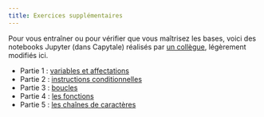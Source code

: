 ```yaml
---
title: Exercices supplémentaires
---
```


Pour vous entraîner ou pour vérifier que vous maîtrisez les bases, voici des notebooks Jupyter (dans Capytale) réalisés par [un collègue](https://isn-icn-ljm.pagesperso-orange.fr/){target=_blank}, légèrement modifiés ici.

* Partie 1 : [variables et affectations](https://flallemand.fr/notebook/?from=https://flallemand.fr/nsi/assets/notebooks/python_1.ipynb){target=_blank .md-button .md-button--primary}
* Partie 2 : [instructions conditionnelles](https://flallemand.fr/notebook/?from=https://flallemand.fr/nsi/assets/notebooks/python_2.ipynb){target=_blank .md-button .md-button--primary}
* Partie 3 : [boucles](https://flallemand.fr/notebook/?from=https://flallemand.fr/nsi/assets/notebooks/python_3.ipynb){target=_blank .md-button .md-button--primary}
* Partie 4 : [les fonctions](https://flallemand.fr/notebook/?from=https://flallemand.fr/nsi/assets/notebooks/python_4.ipynb){target=_blank .md-button .md-button--primary}
* Partie 5 : [les chaînes de caractères](https://flallemand.fr/notebook/?from=https://flallemand.fr/nsi/assets/notebooks/python_5.ipynb){target=_blank .md-button .md-button--primary}
